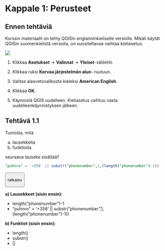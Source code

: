 # Kappale 1: Perusteet

## Ennen tehtäviä

Kurssin materiaalit on tehty QGISin englanninkieliselle versiolle. Mikäli käytät QGISin suomenkielistä versiota, on suositeltavaa vaihtaa kieliasetus.

![](img/kappale_1/image1.png)

1.  Klikkaa **Asetukset** -\> **Valinnat** -\> **Yleiset**-välilehti.

2.  Klikkaa ruksi **Korvaa järjestelmän alue-** ruutuun.

3.  Valitse alasvetovalikosta kieleksi **American English**.

4.  Klikkaa **OK**.

5.  Käynnistä QGIS uudelleen. Kieliasetus vaihtuu vasta uudelleenkäynnistyksen jälkeen.

## Tehtävä 1.1

Tunnista, mitä

a)  lausekkeita
b)  funktioita

seuraava lauseke sisältää?

::: code-box
``` sql
"puhnro" = '+358' || substr("phonenumber",1,(length("phonenumber")-1))
```
:::

<button onclick="toggleAnswer(this)" class="btn answer_btn">

ratkaisu

</button>

::: hidden-box
**a) Lausekkeet (sisin ensin):**

-   length("phonenumber")-1
-   "puhnro" = '+358' \|\| substr("phonenumber",1,(length("phonenumber")-1))

**b) Funktiot (sisin ensin):**

-   length()
-   substr()
-   \|\|
:::
